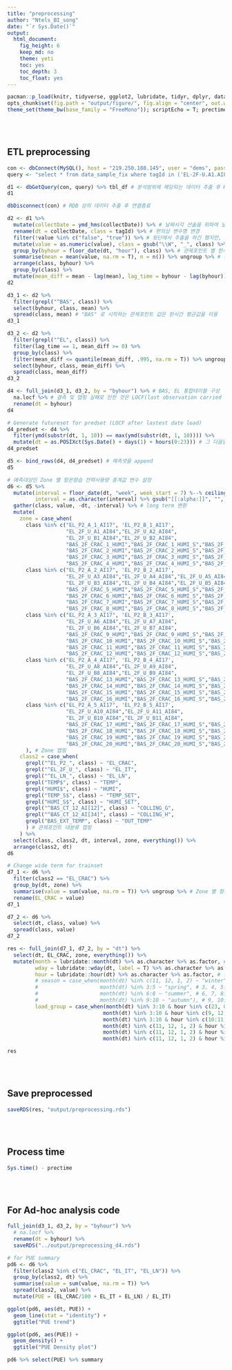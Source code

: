 ```yaml
---
title: "preprocessing"
author: "Ntels_BI_song"
date: "`r Sys.Date()`"
output:
  html_document:
    fig_height: 6
    keep_md: no
    theme: yeti
    toc: yes
    toc_depth: 3
    toc_float: yes
---
```


```r
pacman::p_load(knitr, tidyverse, ggplot2, lubridate, tidyr, dplyr, data.table, RMySQL, zoo)
opts_chunk$set(fig.path = "output/figure/", fig.align = "center", out.width = "85%", warning = F, message = F)
theme_set(theme_bw(base_family = "FreeMono")); scriptEcho = T; prectime <- Sys.time()
```

<br><br>

## ETL preprocessing

```r
con <- dbConnect(MySQL(), host = "219.250.188.145", user = "dems", password = "dems123#", dbname = "demsdb")
query <- "select * from data_sample_fix where tagId in ('EL-2F-U.A1.AI84', 'EL-2F-U.B1.AI84', 'EL-2F-U.A2.AI84', 'EL-2F-U.B2.AI84', 'EL-2F-U.A3.AI84', 'EL-2F-U.B3.AI84', 'EL-2F-U.A4.AI84', 'EL-2F-U.B4.AI84', 'EL-2F-U.A5.AI84', 'EL-2F-U.B5.AI84', 'EL-2F-U.A6.AI84', 'EL-2F-U.B6.AI84', 'EL-2F-U.A7.AI84', 'EL-2F-U.B7.AI84', 'EL-2F-U.A8.AI84', 'EL-2F-U.B8.AI84', 'EL-2F-U.A9.AI84', 'EL-2F-U.B9.AI84', 'EL-2F-U.A10.AI84', 'EL-2F-U.B10.AI84', 'EL-2F-U.A11.AI84', 'EL-2F-U.B11.AI84', 'EL-P2.A-1.AI17', 'EL-P2.A-2.AI17', 'EL-P2.A-3.AI17', 'EL-P2.A-4.AI17', 'EL-P2.A-5.AI17', 'EL-P2.B-1.AI17', 'EL-P2.B-2.AI17', 'EL-P2.B-3.AI17', 'EL-P2.B-4.AI17', 'EL-P2.B-5.AI17', 'EL.LN-2A.AI58', 'BAS.2F-CRAC.1.temp', 'BAS.2F-CRAC.1.humi', 'BAS.2F-CRAC.1.temp_s', 'BAS.2F-CRAC.1.humi_s', 'BAS.2F-CRAC.2.temp', 'BAS.2F-CRAC.2.humi', 'BAS.2F-CRAC.2.temp_s', 'BAS.2F-CRAC.2.humi_s', 'BAS.2F-CRAC.3.temp', 'BAS.2F-CRAC.3.humi', 'BAS.2F-CRAC.3.temp_s', 'BAS.2F-CRAC.3.humi_s', 'BAS.2F-CRAC.4.temp', 'BAS.2F-CRAC.4.humi', 'BAS.2F-CRAC.4.temp_s', 'BAS.2F-CRAC.4.humi_s', 'BAS.2F-CRAC.5.temp', 'BAS.2F-CRAC.5.humi', 'BAS.2F-CRAC.5.temp_s', 'BAS.2F-CRAC.5.humi_s', 'BAS.2F-CRAC.6.temp', 'BAS.2F-CRAC.6.humi', 'BAS.2F-CRAC.6.temp_s', 'BAS.2F-CRAC.6.humi_s', 'BAS.2F-CRAC.7.temp', 'BAS.2F-CRAC.7.humi', 'BAS.2F-CRAC.7.temp_s', 'BAS.2F-CRAC.7.humi_s', 'BAS.2F-CRAC.8.temp', 'BAS.2F-CRAC.8.humi', 'BAS.2F-CRAC.8.temp_s', 'BAS.2F-CRAC.8.humi_s', 'BAS.2F-CRAC.9.temp', 'BAS.2F-CRAC.9.humi', 'BAS.2F-CRAC.9.temp_s', 'BAS.2F-CRAC.9.humi_s', 'BAS.2F-CRAC.10.temp', 'BAS.2F-CRAC.10.humi', 'BAS.2F-CRAC.10.temp_s', 'BAS.2F-CRAC.10.humi_s', 'BAS.2F-CRAC.11.temp', 'BAS.2F-CRAC.11.humi', 'BAS.2F-CRAC.11.temp_s', 'BAS.2F-CRAC.11.humi_s', 'BAS.2F-CRAC.12.temp', 'BAS.2F-CRAC.12.humi', 'BAS.2F-CRAC.12.temp_s', 'BAS.2F-CRAC.12.humi_s', 'BAS.2F-CRAC.13.temp', 'BAS.2F-CRAC.13.humi', 'BAS.2F-CRAC.13.temp_s', 'BAS.2F-CRAC.13.humi_s', 'BAS.2F-CRAC.14.temp', 'BAS.2F-CRAC.14.humi', 'BAS.2F-CRAC.14.temp_s', 'BAS.2F-CRAC.14.humi_s', 'BAS.2F-CRAC.15.temp', 'BAS.2F-CRAC.15.humi', 'BAS.2F-CRAC.15.temp_s', 'BAS.2F-CRAC.15.humi_s', 'BAS.2F-CRAC.16.temp', 'BAS.2F-CRAC.16.humi', 'BAS.2F-CRAC.16.temp_s', 'BAS.2F-CRAC.16.humi_s', 'BAS.2F-CRAC.17.temp', 'BAS.2F-CRAC.17.humi', 'BAS.2F-CRAC.17.temp_s', 'BAS.2F-CRAC.17.humi_s', 'BAS.2F-CRAC.18.temp', 'BAS.2F-CRAC.18.humi', 'BAS.2F-CRAC.18.temp_s', 'BAS.2F-CRAC.18.humi_s', 'BAS.2F-CRAC.19.temp', 'BAS.2F-CRAC.19.humi', 'BAS.2F-CRAC.19.temp_s', 'BAS.2F-CRAC.19.humi_s', 'BAS.2F-CRAC.20.temp', 'BAS.2F-CRAC.20.humi', 'BAS.2F-CRAC.20.temp_s', 'BAS.2F-CRAC.20.humi_s', 'BAS.CT-12.AI1', 'BAS.CT-12.AI2', 'BAS.CT-12.AI3', 'BAS.CT-10.AI5', 'BAS.CT-12.AI4', 'BAS.CT-10.AI7', 'BAS.EXT.temp', 'BAS.EXT.humi', 'SENSOR.IN.AI1', 'SENSOR.IN.AI2', 'SENSOR.IN.AI3', 'SENSOR.IN.AI4', 'SENSOR.IN.AI5', 'SENSOR.IN.AI6', 'SENSOR.IN.AI7', 'SENSOR.IN.AI8', 'SENSOR.IN.AI9', 'SENSOR.IN.AI10', 'SENSOR.IN.AI11', 'SENSOR.IN.AI12', 'SENSOR.IN.AI13', 'SENSOR.IN.AI14', 'SENSOR.IN.AI15', 'SENSOR.IN.AI16', 'SENSOR.IN.AI17', 'SENSOR.IN.AI18', 'SENSOR.IN.AI19', 'SENSOR.IN.AI20', 'SENSOR.IN.AI21', 'SENSOR.IN.AI22', 'SENSOR.IN.AI23', 'SENSOR.IN.AI24', 'SENSOR.IN.AI25', 'SENSOR.IN.AI26', 'SENSOR.IN.AI27', 'SENSOR.IN.AI28', 'SENSOR.IN.AI29', 'SENSOR.IN.AI30', 'SENSOR.IN.AI31', 'SENSOR.IN.AI32', 'SENSOR.IN.AI33', 'SENSOR.IN.AI34', 'SENSOR.IN.AI35', 'SENSOR.IN.AI36', 'SENSOR.IN.AI37', 'SENSOR.IN.AI38', 'SENSOR.IN.AI39', 'SENSOR.IN.AI40', 'SENSOR.IN.AI41', 'SENSOR.IN.AI42', 'SENSOR.IN.AI43', 'SENSOR.IN.AI44', 'SENSOR.IN.AI45', 'SENSOR.IN.AI46', 'SENSOR.IN.AI47', 'SENSOR.IN.AI48', 'SENSOR.IN.AI49', 'SENSOR.IN.AI50', 'SENSOR.IN.AI51', 'SENSOR.IN.AI52', 'SENSOR.IN.AI53', 'SENSOR.IN.AI54', 'SENSOR.IN.AI55', 'SENSOR.IN.AI56', 'SENSOR.IN.AI57', 'SENSOR.IN.AI58', 'SENSOR.IN.AI59', 'SENSOR.IN.AI60', 'SENSOR.IN.AI61', 'SENSOR.IN.AI62', 'SENSOR.IN.AI63', 'SENSOR.IN.AI64', 'SENSOR.IN.AI65', 'SENSOR.IN.AI66', 'SENSOR.IN.AI67', 'SENSOR.IN.AI68', 'SENSOR.IN.AI69', 'SENSOR.IN.AI70')"

d1 <- dbGetQuery(con, query) %>% tbl_df # 분석범위에 해당되는 데이터 추출 후 R session 에 준비
d1

dbDisconnect(con) # RDB 상의 데이터 추출 후 연결종료
```

```r
d2 <- d1 %>% 
  mutate(collectDate = ymd_hms(collectDate)) %>% # 날짜시각 산술을 위하여 날짜 Class 로 변형 
  rename(dt = collectDate, class = tagId) %>% # 편의상 변수명 변경
  filter(!value %in% c("false", "true")) %>% # 윗단에서 추출을 하긴 했지만, 혹시나 모르는 상태값을 가지는 관제포인트를 분석범위에서 제외하기 위해
  mutate(value = as.numeric(value), class = gsub("\\W", "_", class) %>% toupper) %>% # 관제포인트 네이밍을 정리 및 소문자로 일괄변경, 값들은 모두 연속형 값으로 변경
  group_by(byhour = floor_date(dt, "hour"), class) %>% # 관제포인트 별 한시간 단위 집계를 위한 시간내림 이후 그룹핑
  summarise(mean = mean(value, na.rm = T), n = n()) %>% ungroup %>% # 관제포인트 별 평균 및 샘플개수 계산
  arrange(class, byhour) %>% 
  group_by(class) %>% 
  mutate(mean_diff = mean - lag(mean), lag_time = byhour - lag(byhour)) %>% ungroup # 관제포인트 별 시간간격 평균 차분값 및 차분시간간격 계산
d2
```

```r
d3_1 <- d2 %>% 
  filter(grepl("^BAS", class)) %>% 
  select(byhour, class, mean) %>% 
  spread(class, mean) # "BAS" 로 시작하는 관제포인트 값은 한시간 평균값을 이용
d3_1

d3_2 <- d2 %>% 
  filter(grepl("^EL", class)) %>% 
  filter(lag_time == 1, mean_diff >= 0) %>% 
  group_by(class) %>% 
  filter(mean_diff <= quantile(mean_diff, .995, na.rm = T)) %>% ungroup %>% # "EL" 로 시작하는 관제포인트 값은 한시간간격과 정상적산값(양의값) 및 관제포인트 별 초극단치를 제거한 한시간 간격 전력실사용 값을 이용
  select(byhour, class, mean_diff) %>% 
  spread(class, mean_diff)
d3_2

d4 <- full_join(d3_1, d3_2, by = "byhour") %>% # BAS, EL 통합테이블 구성
  na.locf %>% # 결측 및 맵핑 실패로 인한 것은 LOCF(last observation carried forward; 최근값 상속) 방법으르 결측 대치
  rename(dt = byhour)
d4
```

```r
# Generate futureset for predset (LOCF after lastest date load)
d4_predset <- d4 %>% 
  filter(ymd(substr(dt, 1, 10)) == max(ymd(substr(dt, 1, 10)))) %>% 
  mutate(dt = as.POSIXct(Sys.Date() + days(1) + hours(0:23))) # 그 다음날의 예측셋을 가장최근날의 값으로 구성(이론상 하루전 데이터를 상속)
d4_predset

d5 <- bind_rows(d4, d4_predset) # 예측셋을 append
d5
```

```r
# 예측대상인 Zone 별 항온항습 전력사용량 총계값 변수 설정
d6 <- d5 %>% 
  mutate(interval = floor_date(dt, "week", week_start = 7) %--% ceiling_date(dt, "week", week_start = 7, change_on_boundary = T),
         interval = as.character(interval) %>% gsub("[[:alpha:]]", "", .) %>% gsub("\\s", "", .) %>% gsub("--", " ~ ", .)) %>% # 주간간격 파생변수 생성
  gather(class, value, -dt, -interval) %>% # long term 변환
  mutate(
    zone = case_when(
      class %in% c("EL_P2_A_1_AI17", 'EL_P2_B_1_AI17', 
                   "EL_2F_U_A1_AI84","EL_2F_U_A2_AI84",
                   "EL_2F_U_B1_AI84","EL_2F_U_B2_AI84",
                   "BAS_2F_CRAC_1_HUMI","BAS_2F_CRAC_1_HUMI_S","BAS_2F_CRAC_1_TEMP","BAS_2F_CRAC_1_TEMP_S",
                   "BAS_2F_CRAC_2_HUMI","BAS_2F_CRAC_2_HUMI_S","BAS_2F_CRAC_2_TEMP","BAS_2F_CRAC_2_TEMP_S",
                   "BAS_2F_CRAC_3_HUMI","BAS_2F_CRAC_3_HUMI_S","BAS_2F_CRAC_3_TEMP","BAS_2F_CRAC_3_TEMP_S",
                   "BAS_2F_CRAC_4_HUMI","BAS_2F_CRAC_4_HUMI_S","BAS_2F_CRAC_4_TEMP","BAS_2F_CRAC_4_TEMP_S") ~ "1",
      class %in% c("EL_P2_A_2_AI17", 'EL_P2_B_2_AI17', 
                   "EL_2F_U_A3_AI84","EL_2F_U_A4_AI84","EL_2F_U_A5_AI84",
                   "EL_2F_U_B3_AI84","EL_2F_U_B4_AI84","EL_2F_U_B5_AI84",
                   "BAS_2F_CRAC_5_HUMI","BAS_2F_CRAC_5_HUMI_S","BAS_2F_CRAC_5_TEMP","BAS_2F_CRAC_5_TEMP_S",
                   "BAS_2F_CRAC_6_HUMI","BAS_2F_CRAC_6_HUMI_S","BAS_2F_CRAC_6_TEMP","BAS_2F_CRAC_6_TEMP_S",
                   "BAS_2F_CRAC_7_HUMI","BAS_2F_CRAC_7_HUMI_S","BAS_2F_CRAC_7_TEMP","BAS_2F_CRAC_7_TEMP_S",
                   "BAS_2F_CRAC_8_HUMI","BAS_2F_CRAC_8_HUMI_S","BAS_2F_CRAC_8_TEMP","BAS_2F_CRAC_8_TEMP_S") ~ "2",
      class %in% c("EL_P2_A_3_AI17", 'EL_P2_B_3_AI17', 
                   "EL_2F_U_A6_AI84","EL_2F_U_A7_AI84",
                   "EL_2F_U_B6_AI84","EL_2F_U_B7_AI84",
                   "BAS_2F_CRAC_9_HUMI","BAS_2F_CRAC_9_HUMI_S","BAS_2F_CRAC_9_TEMP","BAS_2F_CRAC_9_TEMP_S",
                   "BAS_2F_CRAC_10_HUMI","BAS_2F_CRAC_10_HUMI_S","BAS_2F_CRAC_10_TEMP","BAS_2F_CRAC_10_TEMP_S",
                   "BAS_2F_CRAC_11_HUMI","BAS_2F_CRAC_11_HUMI_S","BAS_2F_CRAC_11_TEMP","BAS_2F_CRAC_11_TEMP_S",
                   "BAS_2F_CRAC_12_HUMI","BAS_2F_CRAC_12_HUMI_S","BAS_2F_CRAC_12_TEMP","BAS_2F_CRAC_12_TEMP_S") ~ "3",
      class %in% c("EL_P2_A_4_AI17", 'EL_P2_B_4_AI17', 
                   "EL_2F_U_A8_AI84","EL_2F_U_A9_AI84",
                   "EL_2F_U_B8_AI84","EL_2F_U_B9_AI84",
                   "BAS_2F_CRAC_13_HUMI","BAS_2F_CRAC_13_HUMI_S","BAS_2F_CRAC_13_TEMP","BAS_2F_CRAC_13_TEMP_S",
                   "BAS_2F_CRAC_14_HUMI","BAS_2F_CRAC_14_HUMI_S","BAS_2F_CRAC_14_TEMP","BAS_2F_CRAC_14_TEMP_S",
                   "BAS_2F_CRAC_15_HUMI","BAS_2F_CRAC_15_HUMI_S","BAS_2F_CRAC_15_TEMP","BAS_2F_CRAC_15_TEMP_S",
                   "BAS_2F_CRAC_16_HUMI","BAS_2F_CRAC_16_HUMI_S","BAS_2F_CRAC_16_TEMP","BAS_2F_CRAC_16_TEMP_S") ~ "4",
      class %in% c("EL_P2_A_5_AI17", 'EL_P2_B_5_AI17', 
                   "EL_2F_U_A10_AI84","EL_2F_U_A11_AI84",
                   "EL_2F_U_B10_AI84","EL_2F_U_B11_AI84",
                   "BAS_2F_CRAC_17_HUMI","BAS_2F_CRAC_17_HUMI_S","BAS_2F_CRAC_17_TEMP","BAS_2F_CRAC_17_TEMP_S",
                   "BAS_2F_CRAC_18_HUMI","BAS_2F_CRAC_18_HUMI_S","BAS_2F_CRAC_18_TEMP","BAS_2F_CRAC_18_TEMP_S",
                   "BAS_2F_CRAC_19_HUMI","BAS_2F_CRAC_19_HUMI_S","BAS_2F_CRAC_19_TEMP","BAS_2F_CRAC_19_TEMP_S",
                   "BAS_2F_CRAC_20_HUMI","BAS_2F_CRAC_20_HUMI_S","BAS_2F_CRAC_20_TEMP","BAS_2F_CRAC_20_TEMP_S") ~ "5"
      ), # Zone 맵핑
    class2 = case_when(
      grepl("^EL_P2_", class) ~ "EL_CRAC",
      grepl("^EL_2F_U_", class) ~ "EL_IT",
      grepl("^EL_LN_", class) ~ "EL_LN",
      grepl("TEMP$", class) ~ "TEMP",
      grepl("HUMI$", class) ~ "HUMI",
      grepl("TEMP_S$", class) ~ "TEMP_SET",
      grepl("HUMI_S$", class) ~ "HUMI_SET",
      grepl("^BAS_CT_12_AI[12]", class) ~ "COLLING_G",
      grepl("^BAS_CT_12_AI[34]", class) ~ "COLLING_H",
      grepl("BAS_EXT_TEMP", class) ~ "OUT_TEMP"
      ) # 관제포인트 대분류 맵핑
    ) %>% 
  select(class, class2, dt, interval, zone, everything()) %>% 
  arrange(class2, dt)
d6
```

```r
# Change wide term for trainset
d7_1 <- d6 %>% 
  filter(class2 == "EL_CRAC") %>%
  group_by(dt, zone) %>% 
  summarise(value = sum(value, na.rm = T)) %>% ungroup %>% # Zone 별 항온항습기 전력사용량 총계 계산 (for 설명변수 Y 설정)
  rename(EL_CRAC = value)
d7_1

d7_2 <- d6 %>% 
  select(dt, class, value) %>% 
  spread(class, value)
d7_2
```

```r
res <- full_join(d7_1, d7_2, by = "dt") %>% 
  select(dt, EL_CRAC, zone, everything()) %>% 
  mutate(month = lubridate::month(dt) %>% as.character %>% as.factor, # 당월 파생변수 생성 (시간에 대한 설명변수를 생성시키기 위하여)
         wday = lubridate::wday(dt, label = T) %>% as.character %>% as.factor, # 당일에 대한 요일 파생변수 생성 (시간에 대한 설명변수를 생성시키기 위하여)
         hour = lubridate::hour(dt) %>% as.character %>% as.factor, # 당일 시각 파생변수 생성 (시간에 대한 설명변수를 생성시키기 위하여)
         # season = case_when(month(dt) %in% c(11, 12, 1, 2) ~ "winter", # 12, 1, 2월은 겨울로 판단
         #                    month(dt) %in% 3:5 ~ "spring", # 3, 4, 5월은 봄으로 판단
         #                    month(dt) %in% 6:8 ~ "summer", # 6, 7, 8월은 여름로 판단
         #                    month(dt) %in% 9:10 ~ "autumn"), # 9, 10월은 가을로 판단 # 계절요소별 최소샘플이 구성되지 못하여 파생시키지 않음
         load_group = case_when(month(dt) %in% 3:10 & hour %in% c(23, 0:8) ~ "small",
                               month(dt) %in% 3:10 & hour %in% c(9, 12, 17:22) ~ "medium",
                               month(dt) %in% 3:10 & hour %in% c(10:11, 13:16) ~ "large",
                               month(dt) %in% c(11, 12, 1, 2) & hour %in% c(23, 0:8) ~ "small",
                               month(dt) %in% c(11, 12, 1, 2) & hour %in% c(9, 12:16, 20:21) ~ "medium",
                               month(dt) %in% c(11, 12, 1, 2) & hour %in% c(10:11, 17:19, 22) ~ "large")) # 부하시간대 그룹 파생변수 생성 (시간에 대한 설명변수를 생성시키기 위하여, 본 구분에 대한 rule 의 출처는 : [경, 중, 최대부하시간대별 상세사항 출처](http://cyber.kepco.co.kr/ckepco/front/jsp/CY/E/E/CYEEHP00102.jsp))

res
```

<br><br>

## Save preprocessed

```r
saveRDS(res, "output/preprocessing.rds")
```

<br><br>

## Process time

```r
Sys.time() - prectime
```

<br><br>

## For Ad-hoc analysis code

```r
full_join(d3_1, d3_2, by = "byhour") %>% 
  # na.locf %>% 
  rename(dt = byhour) %>% 
  saveRDS("../output/preprocessing_d4.rds") 

# for PUE summary
pd6 <- d6 %>% 
  filter(class2 %in% c("EL_CRAC", "EL_IT", "EL_LN")) %>% 
  group_by(class2, dt) %>% 
  summarise(value = sum(value, na.rm = T)) %>% 
  spread(class2, value) %>% 
  mutate(PUE = (EL_CRAC/100 + EL_IT + EL_LN) / EL_IT)

ggplot(pd6, aes(dt, PUE)) + 
  geom_line(stat = "identity") + 
  ggtitle("PUE trend")

ggplot(pd6, aes(PUE)) + 
  geom_density() + 
  ggtitle("PUE Density plot")

pd6 %>% select(PUE) %>% summary
```